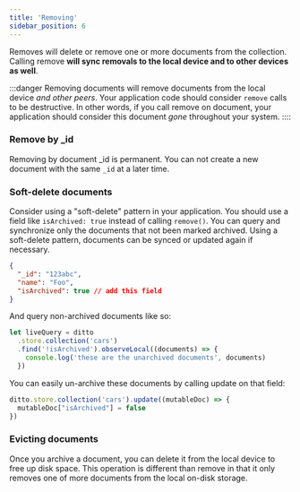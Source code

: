 ```yaml
---
title: 'Removing'
sidebar_position: 6
---
```



Removes will delete or remove one or more documents from the collection. Calling
remove __will sync removals to the local device and to other devices as well__. 

:::danger
Removing documents will remove documents from the local device _and other
peers_. Your application code should consider `remove`  calls to be destructive.
In other words, if you call remove on document, your application should consider
this document _gone_ throughout your system.
::::

### Remove by _id

Removing by document _id is permanent. You can not create a new document with the
same `_id` at a later time.

<SnippetGroup
  name='remove-id' 
/>

### Soft-delete documents

Consider using a "soft-delete" pattern in your application. You should use a
field like `isArchived: true` instead of calling `remove()`. You can query and
synchronize only the documents that not been marked archived. Using a
soft-delete pattern, documents can be synced or updated again if necessary. 

```json
{
  "_id": "123abc",
  "name": "Foo",
  "isArchived": true // add this field
}
```

And query non-archived documents like so:

```js
let liveQuery = ditto
  .store.collection('cars')
  .find('!isArchived').observeLocal((documents) => {
    console.log('these are the unarchived documents', documents)
  })
```

You can easily un-archive these documents by calling update on that field:

```js
ditto.store.collection('cars').update((mutableDoc) => {
  mutableDoc["isArchived"] = false
})
```


### Evicting documents

Once you archive a document, you can delete it from the local device to free up
disk space. This operation is different than remove in that it only removes one
of more documents from the local on-disk storage.

<SnippetGroup
  name='evict' 
/>
